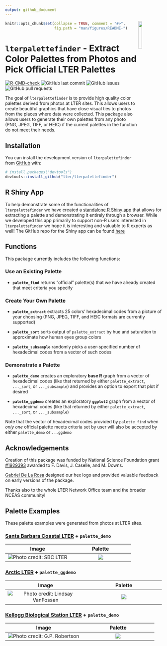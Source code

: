 ```yaml
---
output: github_document
---
```


<!-- README.md is generated from README.Rmd. Please edit that file -->

<img src="man/figures/lterpalettefinder_hex.png" align="right" width="15%"/>

```r
knitr::opts_chunk$set(collapse = TRUE, comment = "#>",
                      fig.path = "man/figures/README-")
```

# `lterpalettefinder` - Extract Color Palettes from Photos and Pick Official LTER Palettes

<!-- badges: start -->

[![R-CMD-check](https://github.com/lter/lterpalettefinder/workflows/R-CMD-check/badge.svg)](https://github.com/lter/lterpalettefinder/actions)
![GitHub last commit](https://img.shields.io/github/last-commit/lter/lterpalettefinder)
![GitHub issues](https://img.shields.io/github/issues-raw/lter/lterpalettefinder)
![GitHub pull requests](https://img.shields.io/github/issues-pr/lter/lterpalettefinder)

<!-- badges: end -->

The goal of `lterpalettefinder` is to provide high quality color palettes derived from photos at LTER sites. This allows users to create beautiful graphics that have close visual ties to photos from the places where data were collected. This package also allows users to generate their own palettes from any photo (PNG, JPEG, TIFF, or HEIC) if the current palettes in the function do not meet their needs.

## Installation

You can install the development version of `lterpalettefinder` from [GitHub](https://github.com/) with:

``` r
# install.packages("devtools")
devtools::install_github("lter/lterpalettefinder")
```

## R Shiny App

To help demonstrate some of the functionalities of `lterpalettefinder` we have created a [standalone R Shiny app](https://cosima.nceas.ucsb.edu/lterpalettefinder-shiny/) that allows for extracting a palette and demonstrating it entirely through a browser. While we developed this app primarily to support non-R users interested in `lterpalettefinder` we hope it is interesting and valuable to R experts as well! The GitHub repo for the Shiny app can be found [here](https://github.com/lter/lterpalettefinder-shiny)

## Functions

This package currently includes the following functions:

### Use an Existing Palette

-   **`palette_find`** returns "official" palette(s) that we have already created that meet criteria you specify

### Create Your Own Palette

-   **`palette_extract`** extracts 25 colors' hexadecimal codes from a picture of your choosing (PNG, JPEG, TIFF, and HEIC formats are currently supported)

-   **`palette_sort`** sorts output of `palette_extract` by hue and saturation to approximate how human eyes group colors

-   **`palette_subsample`** randomly picks a user-specified number of hexadecimal codes from a vector of such codes

### Demonstrate a Palette

-   **`palette_demo`** creates an exploratory **base R** graph from a vector of hexadecimal codes (like that returned by either `palette_extract`, `..._sort`, or `..._subsample`) and provides an option to export that plot if desired

-   **`palette_ggdemo`** creates an exploratory **`ggplot2`** graph from a vector of hexadecimal codes (like that returned by either `palette_extract`, `..._sort`, or `..._subsample`)

Note that the vector of hexadecimal codes provided by `palette_find` when *only one* official palette meets criteria set by user will also be accepted by either `palette_demo` or `...ggdemo`

## Acknowledgements

Creation of this package was funded by National Science Foundation grant [#1929393](https://www.nsf.gov/awardsearch/showAward?AWD_ID=1929393) awarded to F. Davis, J. Caselle, and M. Downs.

[Gabriel De La Rosa](https://www.gabrieldelarosa.com/) designed our hex logo and provided valuable feedback on early versions of the package.

Thanks also to the whole LTER Network Office team and the broader NCEAS community!

## Palette Examples

These palette examples were generated from photos at LTER sites.

### [Santa Barbara Coastal LTER](https://sbclter.msi.ucsb.edu/) + `palette_demo`

**Image** | **Palette**
:-------------:|:------------:
<img src="man/figures/SBC-kelp-forest.jpeg" alt="Photo credit: SBC LTER"/> | <img src="man/figures/SBC_kelp-forest-palette.jpg"/>

### [Arctic LTER](https://arc-lter.ecosystems.mbl.edu/) + `palette_ggdemo`

**Image** | **Palette**
:-------------:|:------------:
<img src="man/figures/ARC-sunrise.jpeg" alt="Photo credit: Lindsay VanFossen"/> | <img src="man/figures/ARC_sunrise-palette.jpeg"/>

### [Kellogg Biological Station LTER](https://lter.kbs.msu.edu/) + `palette_demo`

**Image** | **Palette**
:-------------:|:------------:
<img src="man/figures/KBS-burn.jpeg" alt="Photo credit: G.P. Robertson"/> | <img src="man/figures/KBS_burn-palette.jpg"/>
